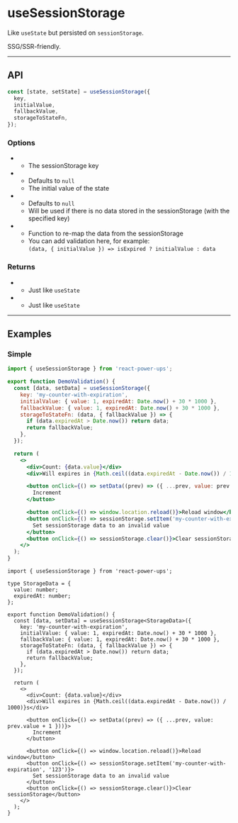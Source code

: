 


# useSessionStorage

Like `useState` but persisted on `sessionStorage`.

SSG/SSR-friendly.

<hr className="custom-hr" />

## API

```js
const [state, setState] = useSessionStorage({
  key,
  initialValue,
  fallbackValue,
  storageToStateFn,
});
```

### Options

- <Param name="key" type="string" isRequired />

  - The sessionStorage key

- <Param name="initialValue" type="any (T)" isRequired={false} />

  - Defaults to `null`
  - The initial value of the state

- <Param name="fallbackValue" type="any (T)" isRequired={false} />

  - Defaults to `null`
  - Will be used if there is no data stored in the sessionStorage (with the specified key)

- <Param
    name="storageToStateFn"
    type="(state: T, { initialValue, fallbackValue }) => any"
    isRequired={false}
  />

  - Function to re-map the data from the sessionStorage
  - You can add validation here, for example:<br />`(data, { initialValue }) => isExpired ? initialValue : data`

### Returns

- <Param name="state" type="T (generic)" />

  - Just like `useState`

- <Param name="setState" type="SetStateAction" />

  - Just like `useState`

<hr className="custom-hr" />

## Examples

### Simple

<BrowserWindow>
  <DemoSimple />
</BrowserWindow>

<Tabs>
<TabItem value="JS" label="JS">

```jsx
import { useSessionStorage } from 'react-power-ups';

export function DemoValidation() {
  const [data, setData] = useSessionStorage({
    key: 'my-counter-with-expiration',
    initialValue: { value: 1, expiredAt: Date.now() + 30 * 1000 },
    fallbackValue: { value: 1, expiredAt: Date.now() + 30 * 1000 },
    storageToStateFn: (data, { fallbackValue }) => {
      if (data.expiredAt > Date.now()) return data;
      return fallbackValue;
    },
  });

  return (
    <>
      <div>Count: {data.value}</div>
      <div>Will expires in {Math.ceil((data.expiredAt - Date.now()) / 1000)}s</div>

      <button onClick={() => setData((prev) => ({ ...prev, value: prev.value + 1 }))}>
        Increment
      </button>

      <button onClick={() => window.location.reload()}>Reload window</button>
      <button onClick={() => sessionStorage.setItem('my-counter-with-expiration', '123')}>
        Set sessionStorage data to an invalid value
      </button>
      <button onClick={() => sessionStorage.clear()}>Clear sessionStorage</button>
    </>
  );
}
```

</TabItem>
<TabItem value="TS" label="TS" default>

```tsx
import { useSessionStorage } from 'react-power-ups';

type StorageData = {
  value: number;
  expiredAt: number;
};

export function DemoValidation() {
  const [data, setData] = useSessionStorage<StorageData>({
    key: 'my-counter-with-expiration',
    initialValue: { value: 1, expiredAt: Date.now() + 30 * 1000 },
    fallbackValue: { value: 1, expiredAt: Date.now() + 30 * 1000 },
    storageToStateFn: (data, { fallbackValue }) => {
      if (data.expiredAt > Date.now()) return data;
      return fallbackValue;
    },
  });

  return (
    <>
      <div>Count: {data.value}</div>
      <div>Will expires in {Math.ceil((data.expiredAt - Date.now()) / 1000)}s</div>

      <button onClick={() => setData((prev) => ({ ...prev, value: prev.value + 1 }))}>
        Increment
      </button>

      <button onClick={() => window.location.reload()}>Reload window</button>
      <button onClick={() => sessionStorage.setItem('my-counter-with-expiration', '123')}>
        Set sessionStorage data to an invalid value
      </button>
      <button onClick={() => sessionStorage.clear()}>Clear sessionStorage</button>
    </>
  );
}
```

</TabItem>
</Tabs>
